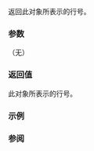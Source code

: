 {{cpp/experimental/source_location/title|line}}
{{cpp/experimental/lib extensions 2/source_location/navbar}}
{{ddcl|since=libfund_ts_2|1=
constexpr std::uint_least32_t line() const noexcept;
}}

返回此对象所表示的行号。

===参数===
（无）

===返回值===
此对象所表示的行号。

===示例===
{{example
|code=
#include &lt;experimental/source_location&gt;
#include &lt;iostream&gt;
#include &lt;string_view&gt;
using std::experimental::source_location;

inline void cur_line(
    const std::string_view message = "",
    const source_location&amp; location = source_location::current())
{
    std::cout
        &lt;&lt; location.line() // &lt;- 调用点的行号
        &lt;&lt; ") "
        &lt;&lt; message; 
}
 
int main()
{
    cur_line("++" "\n");
    cur_line(); std::cout &lt;&lt; "Hello," "\n";
    cur_line(); std::cout &lt;&lt; "C++20!" "\n";
    cur_line("--" "\n");
}
|output=
18) ++
19) Hello,
20) C++20!
21) --
}}

===参阅===
{{dsc begin}}
{{dsc inc | cpp/experimental/source_location/dsc column}}
{{dsc inc | cpp/experimental/source_location/dsc file_name}}
{{dsc inc | cpp/experimental/source_location/dsc function_name}}
{{dsc see cpp | cpp/preprocessor/line |文件名和行信息|nomono=true}}
{{dsc end}}

{{langlinks|en|ja}}